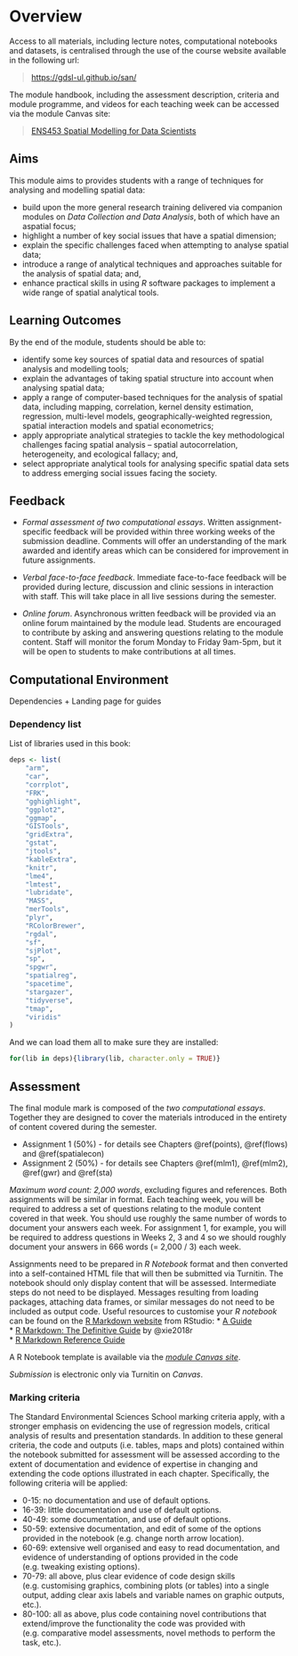 # Overview {#overview}

Access to all materials, including lecture notes, computational notebooks and datasets, is centralised through the use of the course website available in the following url:

> [https://gdsl-ul.github.io/san/](https://gdsl-ul.github.io/san/)

The module handbook, including the assessment description, criteria and module programme, and videos for each teaching week can be accessed via the module Canvas site:

> [ENS453 Spatial Modelling for Data Scientists](https://liverpool.instructure.com)

## Aims

This module aims to provides students with a range of techniques for analysing and modelling spatial data:

* build upon the more general research training delivered via companion modules on *Data Collection and Data Analysis*, both of which have an aspatial focus;
* highlight a number of key social issues that have a spatial dimension;
* explain the specific challenges faced when attempting to analyse spatial data;
* introduce a range of analytical techniques and approaches suitable for the analysis of spatial data; and,
* enhance practical skills in using *R* software packages to implement a wide range of spatial analytical tools.

## Learning Outcomes

By the end of the module, students should be able to:

* identify some key sources of spatial data and resources of spatial analysis and modelling tools;
* explain the advantages of taking spatial structure into account when analysing spatial data;
* apply a range of computer-based techniques for the analysis of spatial data, including mapping, correlation, kernel density estimation, regression, multi-level models, geographically-weighted regression, spatial interaction models and spatial econometrics;
* apply appropriate analytical strategies to tackle the key methodological challenges facing spatial analysis – spatial autocorrelation, heterogeneity, and ecological fallacy; and, 
* select appropriate analytical tools for analysing specific spatial data sets to address emerging social issues facing the society.

## Feedback

* *Formal assessment of two computational essays*. Written assignment-specific feedback will be provided within three working weeks of the submission deadline. Comments will offer an understanding of the mark awarded and identify areas which can be considered for improvement in future assignments.

* *Verbal face-to-face feedback*. Immediate face-to-face feedback will be provided during lecture, discussion and clinic sessions in interaction with staff. This will take place in all live sessions during the semester.

* *Online forum*. Asynchronous written feedback will be provided via an online forum maintained by the module lead. Students are encouraged to contribute by asking and answering questions relating to the module content. Staff will monitor the forum Monday to Friday 9am-5pm, but it will be open to students to make contributions at all times.

## Computational Environment

Dependencies + Landing page for guides

### Dependency list

List of libraries used in this book:

```r
deps <- list(
    "arm",
    "car",
    "corrplot",
    "FRK",
    "gghighlight",
    "ggplot2",
    "ggmap",
    "GISTools",
    "gridExtra",
    "gstat",
    "jtools",
    "kableExtra",
    "knitr",
    "lme4",
    "lmtest",
    "lubridate",
    "MASS",
    "merTools",
    "plyr",
    "RColorBrewer",
    "rgdal",
    "sf",
    "sjPlot",
    "sp",
    "spgwr",
    "spatialreg",
    "spacetime",
    "stargazer",
    "tidyverse",
    "tmap",
    "viridis"
)
```

And we can load them all to make sure they are installed:

```r
for(lib in deps){library(lib, character.only = TRUE)}
```

## Assessment

The final module mark is composed of the *two computational essays*. Together they are designed to cover the materials introduced in the entirety of content covered during the semester.

* Assignment 1 (50%) - for details see Chapters \@ref(points), \@ref(flows) and \@ref(spatialecon)
* Assignment 2 (50%) - for details see Chapters \@ref(mlm1), \@ref(mlm2), \@ref(gwr) and \@ref(sta)

*Maximum word count: 2,000 words*, excluding figures and references. Both assignments will be similar in format. Each teaching week, you will be required to address a set of questions relating to the module content covered in that week. You should use roughly the same number of words to document your answers each week. For assignment 1, for example, you will be required to address questions in Weeks 2, 3 and 4 so we should roughly document your answers in 666 words (= 2,000 / 3) each week.

Assignments need to be prepared in *R Notebook* format and then converted into
a self-contained HTML file that will then be submitted via Turnitin.
The notebook should only display content that will be assessed. 
Intermediate steps do not need to be displayed. 
Messages resulting from loading packages, attaching data frames, or similar messages do not need to be included as output code.
Useful resources to customise your *R notebook* can be found on the [R Markdown website](https://rmarkdown.rstudio.com) from RStudio: 
* [A Guide](https://rmarkdown.rstudio.com/lesson-1.html)  
* [R Markdown: The Definitive Guide](https://bookdown.org/yihui/rmarkdown/) by @xie2018r  
* [R Markdown Reference Guide](https://rstudio.com/wp-content/uploads/2015/03/rmarkdown-reference.pdf?_ga=2.199646894.1496049738.1611760832-141828105.1610798362)

A R Notebook template is available via the [*module Canvas site*](https://liverpool.instructure.com).

*Submission* is electronic only via Turnitin on *Canvas*.

### Marking criteria

The Standard Environmental Sciences School marking criteria apply, with a stronger emphasis on evidencing the use of regression models, critical analysis of results and presentation standards. In addition to these general criteria, the code and outputs (i.e. tables, maps and plots) contained within the notebook submitted for assessment will be assessed according to the extent of documentation and evidence of expertise in changing and extending the code options illustrated in each chapter. Specifically, the following criteria will be applied:

* 0-15: no documentation and use of default options.
* 16-39: little documentation and use of default options.
* 40-49: some documentation, and use of default options.
* 50-59: extensive documentation, and edit of some of the options provided in the notebook (e.g. change north arrow location).
* 60-69: extensive well organised and easy to read documentation, and evidence of understanding of options provided in the code (e.g. tweaking existing options).
* 70-79: all above, plus clear evidence of code design skills (e.g. customising graphics, combining plots (or tables) into a single output, adding clear axis labels and variable names on graphic outputs, etc.).
* 80-100: all as above, plus code containing novel contributions that extend/improve the functionality the code was provided with (e.g. comparative model assessments, novel methods to perform the task, etc.).


